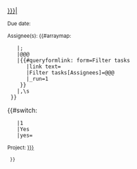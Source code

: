 <includeonly>
<tr>
<td class="kanban-tile">
  <div class="title {{{Status|}}}">[[{{{Page|}}}|'''{{{Task}}}''']]</div>
  <div><small>Due date: {{{Date_due|}}}</small></div>
  <div><sup>Assignee(s): {{#arraymap:{{{Assignees|}}}
    |;
    |@@@
    |{{#queryformlink: form=Filter tasks
       |link text={{Get name|@@@}}
       |Filter tasks[Assignees]=@@@
       |_run=1
     }}
    |,\s
  }}</sup></div>{{#switch: {{{Show project|}}}
    |1
    |Yes
    |yes=<div><small>Project: [[{{{Project|}}}]]</sup></div>
  }}
</td>
</tr></includeonly>
